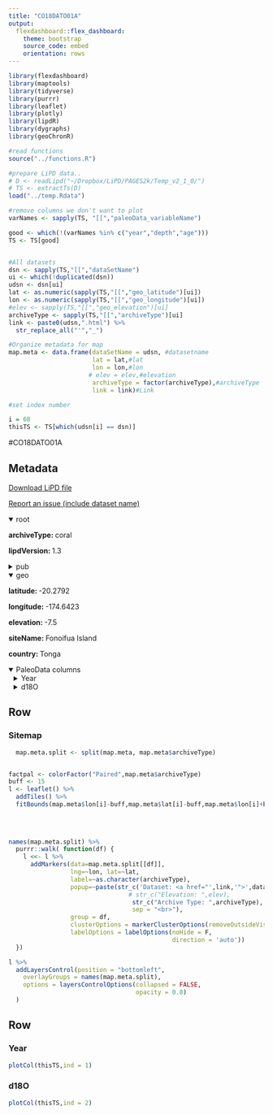 ```yaml
---
title: "CO18DATO01A"
output: 
  flexdashboard::flex_dashboard:
    theme: bootstrap
    source_code: embed
    orientation: rows
---
```


```r
library(flexdashboard)
library(maptools)
library(tidyverse)
library(purrr)
library(leaflet)
library(plotly)
library(lipdR)
library(dygraphs)
library(geoChronR)

#read functions
source("../functions.R")

#prepare LiPD data..
# D <- readLipd("~/Dropbox/LiPD/PAGES2k/Temp_v2_1_0/")
# TS <- extractTs(D)
load("../temp.Rdata")

#remove columns we don't want to plot
varNames <- sapply(TS, "[[","paleoData_variableName")

good <- which(!(varNames %in% c("year","depth","age")))
TS <- TS[good]


#All datasets
dsn <- sapply(TS,"[[","dataSetName")
ui <- which(!duplicated(dsn))
udsn <- dsn[ui]
lat <- as.numeric(sapply(TS,"[[","geo_latitude")[ui])
lon <- as.numeric(sapply(TS,"[[","geo_longitude")[ui])
#elev <- sapply(TS,"[[","geo_elevation")[ui]
archiveType <- sapply(TS,"[[","archiveType")[ui]
link <- paste0(udsn,".html") %>% 
  str_replace_all("'","_")

#Organize metadata for map
map.meta <- data.frame(dataSetName = udsn, #datasetname
                       lat = lat,#lat
                       lon = lon,#lon
                      # elev = elev,#elevation
                       archiveType = factor(archiveType),#archiveType
                       link = link)#Link

#set index number

i = 68
thisTS <- TS[which(udsn[i] == dsn)]
```
#CO18DATO01A

Metadata {.sidebar}
-------------------------------------
[Download LiPD file](CO18DATO01A.lpd)
            

[Report an issue (include dataset name)](https://github.com/nickmckay/LiPDverse/issues)

<details open style="margin-left: 0px">
<summary>root</summary>
<p style="margin-left: 0px"><strong>archiveType: </strong>coral
<p style="margin-left: 0px"><strong>lipdVersion: </strong>1.3
</details>
<details>
<summary>pub</summary>
<details style="margin-left: 10px">
<summary>pub1</summary>
<p style="margin-left: 10px"><strong>journal: </strong>Journal of Climate
<p style="margin-left: 10px"><strong>volume: </strong>31
<p style="margin-left: 10px"><strong>pages: </strong>3265-3288
<p style="margin-left: 10px"><strong>title: </strong>Spatiotemporal Variability of the South Pacific Convergence Zone Fresh Pool Eastern Front from Coral-Derived Surface Salinity Data
<p style="margin-left: 10px"><strong>DOI: </strong>10.1175/JCLI-D-17-0071.1
</details>
</details>
<details open style="margin-left: 0px">
<summary>geo</summary>
<p style="margin-left: 0px"><strong>latitude: </strong>-20.2792
<p style="margin-left: 0px"><strong>longitude: </strong>-174.6423
<p style="margin-left: 0px"><strong>elevation: </strong>-7.5
<p style="margin-left: 0px"><strong>siteName: </strong>Fonoifua Island
<p style="margin-left: 0px"><strong>country: </strong>Tonga
</details>
<details open>
<summary>PaleoData columns</summary>
<details style="margin-left: 10px">
<summary>Year</summary>
<p style="margin-left: 10px"><strong>TSid: </strong>WEB4b46768f
<p style="margin-left: 10px"><strong>variableName: </strong>Year
<p style="margin-left: 10px"><strong>units: </strong>CE
<p style="margin-left: 10px"><strong>description: </strong>year assignment for coral sample
</details>
<details style="margin-left: 10px">
<summary>d18O</summary>
<p style="margin-left: 10px"><strong>TSid: </strong>WEBd316bfdc
<p style="margin-left: 10px"><strong>variableName: </strong>d18O
<p style="margin-left: 10px"><strong>units: </strong>per mil
<p style="margin-left: 10px"><strong>description: </strong>oxygen isotopes from coral carbonate from coral skeletal
</details>

Row
-----------------------------------------------------------------------

### Sitemap

```r
  map.meta.split <- split(map.meta, map.meta$archiveType)


factpal <- colorFactor("Paired",map.meta$archiveType)
buff <- 15
l <- leaflet() %>% 
  addTiles() %>% 
  fitBounds(map.meta$lon[i]-buff,map.meta$lat[i]-buff,map.meta$lon[i]+buff,map.meta$lat[i]+buff)
  

  
  
names(map.meta.split) %>%
  purrr::walk( function(df) {
    l <<- l %>%
      addMarkers(data=map.meta.split[[df]],
                 lng=~lon, lat=~lat,
                 label=~as.character(archiveType),
                 popup=~paste(str_c('Dataset: <a href="',link,'">',dataSetName,'</a>'),
                                 # str_c("Elevation: ",elev),
                                  str_c("Archive Type: ",archiveType),
                                  sep = "<br>"),
                 group = df,
                 clusterOptions = markerClusterOptions(removeOutsideVisibleBounds = F),
                 labelOptions = labelOptions(noHide = F,
                                             direction = 'auto'))
  })

l %>%
  addLayersControl(position = "bottomleft",
    overlayGroups = names(map.meta.split),
    options = layersControlOptions(collapsed = FALSE,
                                   opacity = 0.8)
  )
```

Row {.tabset .tabset-fade}
-----------------------------------------------------------------------

### Year
```r
plotCol(thisTS,ind = 1)
```

### d18O
```r
plotCol(thisTS,ind = 2)
```
